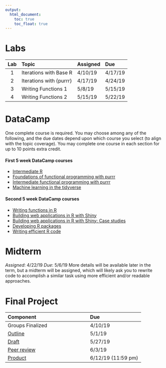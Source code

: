 ```yaml
---
output:
  html_document:
    toc: true
    toc_float: true
---
```


# Labs

|**Lab** | **Topic**                          | **Assigned** | **Due** | 
|:------:| :----------------------------------| :------------| :-------| 
| 1      | Iterations with Base R             | 4/10/19      | 4/17/19 | 
| 2      | Iterations with {purrr}            | 4/17/19      | 4/24/19 |
| 3      | Writing Functions 1                | 5/8/19       | 5/15/19 | 
| 4      | Writing Functions 2                | 5/15/19      | 5/22/19 | 

# DataCamp

One complete course is required. You may choose among any of the following, and
the due dates depend upon which course you select (to align with the topic
coverage). You may complete one course in each section for up to 10 points 
extra credit.

#### First 5 week DataCamp courses
* [Intermediate R](https://www.datacamp.com/courses/intermediate-r)
* [Foundations of functional programming with purrr](https://www.datacamp.com/courses/foundations-of-functional-programming-with-purrr)
* [Intermediate functional programming with purrr](https://www.datacamp.com/courses/intermediate-functional-programming-with-purrr)
* [Machine learning in the tidyverse](https://www.datacamp.com/courses/machine-learning-in-the-tidyverse)

#### Second 5 week DataCamp courses
* [Writing functions in R](https://www.datacamp.com/courses/writing-functions-in-r)
* [Building web applications in R with Shiny](https://www.datacamp.com/courses/building-web-applications-in-r-with-shiny)
* [Building web applications in R with Shiny: Case studies](https://www.datacamp.com/courses/building-web-applications-in-r-with-shiny-case-studies)
* [Developing R packages](https://www.datacamp.com/courses/developing-r-packages)
* [Writing efficient R code](https://www.datacamp.com/courses/writing-efficient-r-code)

# Midterm
*Assigned*: 4/22/19
*Due*: 5/6/19
More details will be available later in the term, but a midterm will be 
assigned, which will likely ask you to rewrite code to accomplish a similar 
task using more efficient and/or readable approaches.

# Final Project

|**Component** | **Due** | 
|:-------------|:--------| 
| Groups Finalized | 4/10/19|
| [Outline](https://uo-datasci-specialization.github.io/c3-fun_program_r/site-syllabus.html#outline_(10_points;_5%;_due_february_6))  | 5/1/19 | 
| [Draft](https://uo-datasci-specialization.github.io/c3-fun_program_r/site-syllabus.html#draft_data_preparation_script_(20_points))        | 5/27/19 | 
| [Peer review](https://uo-datasci-specialization.github.io/c3-fun_program_r/site-syllabus.html#peer_review_of_data_preparation_script_(20_points))  | 6/3/19 | 
| [Product](https://uo-datasci-specialization.github.io/c3-fun_program_r/site-syllabus.html#final_product_grading_(100_points))     | 6/12/19 (11:59 pm) | 